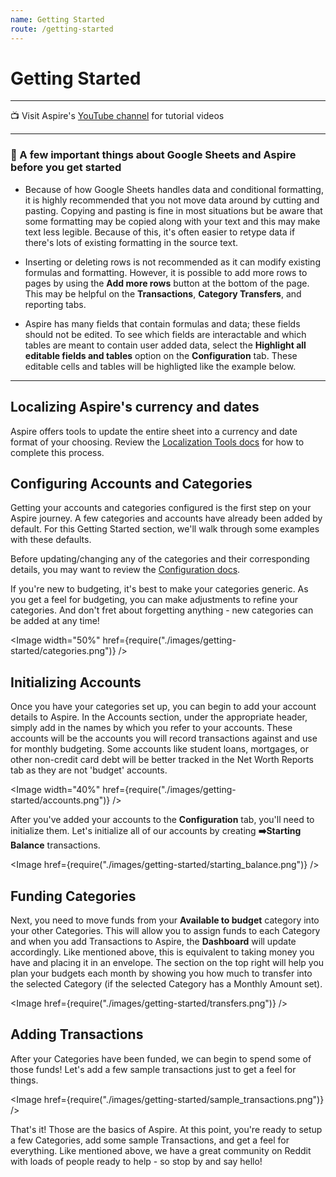 ```yaml
---
name: Getting Started
route: /getting-started
---
```



# Getting Started

---

📺 Visit Aspire's [YouTube channel](https://www.youtube.com/c/AspireBudgeting) for tutorial videos

---

### 📌 A few important things about Google Sheets and Aspire before you get started

- Because of how Google Sheets handles data and conditional formatting, it is highly recommended that you not move data around by cutting and pasting. Copying and pasting is fine in most situations but be aware that some formatting may be copied along with your text and this may make text less legible. Because of this, it's often easier to retype data if there's lots of existing formatting in the source text.

- Inserting or deleting rows is not recommended as it can modify existing formulas and formatting. However, it is possible to add more rows to pages by using the **Add more rows** button at the bottom of the page. This may be helpful on the **Transactions**, **Category Transfers**, and reporting tabs.

- Aspire has many fields that contain formulas and data; these fields should not be edited. To see which fields are interactable and which tables are meant to contain user added data, select the **Highlight all editable fields and tables** option on the **Configuration** tab. These editable cells and tables will be highligted like the example below.

---

## Localizing Aspire's currency and dates

Aspire offers tools to update the entire sheet into a currency and date format of your choosing. Review the [Localization Tools docs](/tabs/localization-tools) for how to complete this process.

## Configuring Accounts and Categories

Getting your accounts and categories configured is the first step on your Aspire journey. A few categories and accounts have already been added by default. For this Getting Started section, we'll walk through some examples with these defaults.

Before updating/changing any of the categories and their corresponding details, you may want to review the [Configuration docs](/tabs/configuration).

If you're new to budgeting, it's best to make your categories generic. As you get a feel for budgeting, you can make adjustments to refine your categories. And don't fret about forgetting anything - new categories can be added at any time!

<Image width="50%" href={require("./images/getting-started/categories.png")} />

## Initializing Accounts

Once you have your categories set up, you can begin to add your account details to Aspire. In the Accounts section, under the appropriate header, simply add in the names by which you refer to your accounts. These accounts will be the accounts you will record transactions against and use for monthly budgeting. Some accounts like student loans, mortgages, or other non-credit card debt will be better tracked in the Net Worth Reports tab as they are not 'budget' accounts.

<Image width="40%" href={require("./images/getting-started/accounts.png")} />

After you've added your accounts to the **Configuration** tab, you'll need to initialize them. Let's initialize all of our accounts by creating **➡️Starting Balance** transactions.

<Image href={require("./images/getting-started/starting_balance.png")} />

## Funding Categories

Next, you need to move funds from your **Available to budget** category into your other Categories. This will allow you to assign funds to each Category and when you add Transactions to Aspire, the **Dashboard** will update accordingly. Like mentioned above, this is equivalent to taking money you have and placing it in an envelope. The section on the top right will help you plan your budgets each month by showing you how much to transfer into the selected Category (if the selected Category has a Monthly Amount set).

<Image href={require("./images/getting-started/transfers.png")} />

## Adding Transactions

After your Categories have been funded, we can begin to spend some of those funds! Let's add a few sample transactions just to get a feel for things.

<Image href={require("./images/getting-started/sample_transactions.png")} />

That's it! Those are the basics of Aspire. At this point, you're ready to setup a few Categories, add some sample Transactions, and get a feel for everything. Like mentioned above, we have a great community on Reddit with loads of people ready to help - so stop by and say hello!
